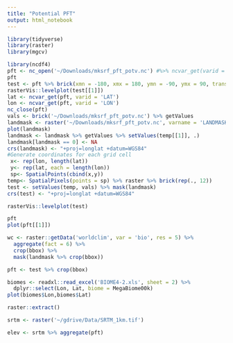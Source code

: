```yaml
---
title: "Potential PFT"
output: html_notebook
---
```


```r
library(tidyverse)
library(raster)
library(mgcv)
```


```r
library(ncdf4)
pft <- nc_open('~/Downloads/mksrf_pft_potv.nc') #%>% ncvar_get(varid = 'PCT_PFT')
pft
test <- pft %>% brick(xmn = -180, xmx = 180, ymn = -90, ymx = 90, transpose = F)
rasterVis::levelplot(test[[1]])
lat <- ncvar_get(pft, varid = 'LAT')
lon <- ncvar_get(pft, varid = 'LON')
nc_close(pft)
vals <- brick('~/Downloads/mksrf_pft_potv.nc') %>% getValues
landmask <- raster('~/Downloads/mksrf_pft_potv.nc', varname = 'LANDMASK') 
plot(landmask)
landmask <- landmask %>% getValues %>% setValues(temp[[1]], .)
landmask[landmask == 0] <- NA
crs(landmask) <- "+proj=longlat +datum=WGS84"
#Generate coordinates for each grid cell
 x<- rep(lon, length(lat))
 y<- rep(lat, each = length(lon))
 sp<- SpatialPoints(cbind(x,y))
temp<- SpatialPixels(points = sp) %>% raster %>% brick(rep(., 12))
test <- setValues(temp, vals) %>% mask(landmask)
crs(test) <- "+proj=longlat +datum=WGS84" 

rasterVis::levelplot(test)

pft
plot(pft[[1]])
```

```r
wc <- raster::getData('worldclim', var = 'bio', res = 5) %>% 
  aggregate(fact = 6) %>%
  crop(bbox) %>%
  mask(landmask %>% crop(bbox))

pft <- test %>% crop(bbox)
```


```r
biomes <- readxl::read_excel('BIOME4-2.xls', sheet = 2) %>% 
  dplyr::select(Lon, Lat, biome = MegaBiome00k)
plot(biomes$Lon,biomes$Lat)
```
```r
raster::extract()
```

```r
srtm <- raster('~/gdrive/Data/SRTM_1km.tif')

elev <- srtm %>% aggregate(pft)
```

